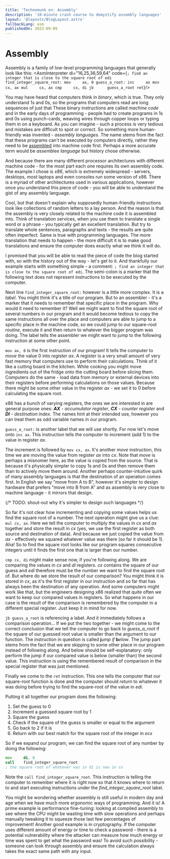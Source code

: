 ```yaml
---
title: 'Technomunk on: Assembly'
description: '10-minute crash course to demystify assembly languages'
layout: '@layouts/BlogLayout.astro'
fallbackLang: asm
publishedOn: 2023-09-09
---
```



# Assembly

Assembly is a family of low-level programming languages that generally look like this:
<AsmInterpreter di="16,25,36,59,64" code={`; find an integer that is close to the square root of edi
find_integer_square_root:
    mov     ax, 0
guess_a_root:
    inc     ax
    mov     cx, ax
    mul     cx, ax
    cmp     cx, di
    jb      guess_a_root
    ret`}/>

You may have heard that computers think in *binary*, which is true. They only understand 1s and 0s, so the programs that computers read are long sequences of just that These binary instructions are called <dfn>machine code</dfn> and in the early days of programming - people had to create programs in 1s and 0s using punch-cards, weaving wires through copper loops or typing them in on a keyboard. As you can imagine - such a process is very tedious and mistakes are difficult to spot or correct. So something more human-friendly was invented - <dfn>assembly languages</dfn>. The name stems from the fact that these programs can't be executed by computers directly, rather they need to be [assembled](https://www.britannica.com/topic/The-Preparation-of-Programs-for-an-Electronic-Digital-Computer) into machine code first. Perhaps a more accurate term would be *assemblee language* but history chose otherwise.
 
And because there are many different processor architectures with different machine code - for the most part each one requires its own assembly code. The example I chose is <dfn>x86</dfn>, which is extremely widespread - servers, desktops, most laptops and even consoles run some version of x86. There is a myriad of other architectures used in various applications, however once you understand this piece of code - you will be able to understand the gist of any assembly language.


Cool, but that doesn't explain why supposedly human-friendly instructions look like collections of random letters to a lay person. And the reason is that the assembly is very closely related to the machine code it is assembled into. Think of translation services, when you use them to translate a single word or a phrase - you typically get an excellent translation. But try to translate whole sentences, paragraphs and texts - the results are quite often imperfect. Same is true with programming languages. The more translation that needs to happen - the more difficult it is to make good translations and ensure the computer does exactly what we think it will do.

I promised that you will be able to read the piece of code the blog started with, so with the history out of the way - let's get to it. And thankfully our example starts with something simple - a comment: `; find an integer that is close to the square root of edi`. The semi-colon is a marker that the following text does not represent instructions to be executed by the computer.

Next line `find_integer_square_root:` however is a little more complex. It is a <dfn>label</dfn>. You might think it's a title of our program. But to an assembler - it's a marker that it needs to remember that specific place in the program. Why would it need to remember it? Well we might want to find the square root of several numbers in our program and it would become tedious to copy the same instructions all over the place and computers are able to jump to a specific place in the machine code, so we could jump to our square-root <dfn>routine</dfn>, execute it and then return to whatever the bigger program was doing. The label tells the assembler we might want to jump to the following instruction at some other point.

`mov ax, 0` is the first instruction of our program! It tells the computer to *move* the value 0 into <dfn>register</dfn> *ax*. A register is a very small amount of very fast memory that computers use to perform their calculations. Think of it like a cutting board in the kitchen. While cooking you might move ingredients out of the fridge onto the cutting board before slicing them. Computers do the same - load data from memory or external devices into their registers before performing calculations on those values. Because there might be some other value in the register *ax* - we set it to 0 before calculating the square root.

x86 has a bunch of varying registers, the ones we are interested in are general purpose ones: <dfn>**AX** - accumulator register</dfn>, <dfn>**CX** - counter register</dfn> and <dfn>**DI** - destination index</dfn>. The names hint at their intended use, however you can treat them as odd variable names in our program.

`guess_a_root:` is another label that we will use shortly. For now let's move onto `inc ax`. This instruction tells the computer to increment (add 1) to the value in register *ax*.

The increment is followed by `mov cx, ax`. It's another *move* instruction, this time we are moving the value from register *ax* into *cx*. Note that *move* is perhaps a misnomer here, as the value is copied from the source. That is because it's physically simpler to copy 1s and 0s and then remove them than to actively move them around. Another perhaps counter-intuitive quirk of many assembly languages is that the destination of an operation comes first. In English we say "move from A to B", however it's simpler to design hardware that prefers "move into B from A" and as assembly is very close to machine language - it mirrors that design.

{/* TODO: shout-out why it's simpler to design such languages */}

So far it's not clear how incrementing and copying some values helps us find the square root of a number. The next operation might give us a clue: `mul cx, ax`. Here we tell the computer to multiply the values in *cx* and *ax* together and store the result in *cx* (yes, we use the first register as both source and destination of data). And because we just copied the value from *ax* - effectively we squared whatever value was there (so far it should be 1). Aha! So to find the square root looks like our program squares consecutive integers until it finds the first one that is larger than our number.

`cmp cx, di` might make sense now, if you're following along. We are comparing the values in *cx* and *di* registers. *cx* contains the square of our guess and *edi* therefore must be the number we want to find the square root of. But where do we store the result of our comparison? You might think it is stored in *cx*, as it's the first register in our instruction and so far that has always been the destination of any operation. And some computers might work like that, but the engineers designing x86 realized that quite often we want to keep our compared values in registers. So what happens in our case is the result of the comparison is remembered by the computer in a different special register. Just keep it in mind for now.

`jb guess_a_root` is referencing a label. And it immediately follows a comparison operation... If we put the two together - we might come to the correct conclusion that we tell the computer to go back to *guess_a_root* if the square of our guessed root value is smaller than the argument to our function. The instruction in question is called **j***ump* *if* **b***elow*. The jump part stems from the fact that we are skipping to some other place in our program instead of following along. And below should be self-explanatory: only perform the jump if our compared value is below (smaller than) the second value. This instruction is using the remembered result of comparison in the special register that was just mentioned.

Finally we come to the `ret` instruction. This one tells the computer that our square-root function is done and the computer should *return* to whatever it was doing before trying to find the square-root of the value in *edi*.

Putting it all together our program does the following:
1. Set the guess to 0
2. Increment a guessed square root by 1
3. Square the guess
4. Check if the square of the guess is smaller or equal to the argument
5. Go back to 2 if it is
6. Return with our best match for the square root of the integer in *ecx*


So if we expand our program, we can find the square root of any number by doing the following:
```asm
mov     di, 8
call    find_integer_square_root
; the square root of whatever was in di is now in cx
```
Note the `call find_integer_square_root`. This instruction is telling the computer to remember where it is right now so that it knows where to return to and start executing instructions under the *find_integer_square_root* label.

You might be wondering whether assembly is still useful in modern day and age when we have much more ergonomic ways of programming. And it is! A prime example is performance fine-tuning: looking at compiled assembly to see where the CPU might be wasting time with slow operations and perhaps manually tweaking it to squeeze those last few percentages of improvement! Another good example is in cryptography. If the computer uses different amount of energy or time to check a password - there is a potential vulnerability where the attacker can measure how much energy or time was spent to get what the password was! To avoid such possibility - someone can look through assembly and ensure the calculation always takes the exact same path with any input.
